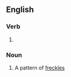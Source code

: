 ==English==

===Verb===
{{head|en|present participle}}

# {{present participle of|freckle|lang=en|nocat=1}}

===Noun===
{{en-noun}}
# A pattern of [[freckles]]